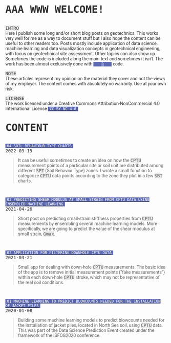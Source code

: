 <head>

<link href="https://fonts.googleapis.com/css2?family=Roboto&display=swap" rel="stylesheet">
<style>
    a {
    font-family: 'Fira Code', monospace;
    background-color: #5D69B1;
    color: #FFFFFF;
    font-size: 0.825em;
    padding: 0 5px;
}
</style>
</head>
  
<body style="color:#2F2F2F;font-family: 'Roboto', sans-serif; font-size: 14px;">

<p style="font-family:monospace;font-size:32px;font-weight:900;">AAA WWW WELCOME!</p>

<p></p>

<p><span style="font-family:monospace;background-color:#E7E7E7">INTRO</span> <br>Here I publish some long and/or short blog posts on geotechnics. This works very well for me as a way to document stuff but I also hope the content can be useful to other readers too. Posts mostly include application of data science, machine learning and data visualization concepts in geotechnical engineering, with focus on geotechnical site assessment. Other topics can also show up. Sometimes the code is included along the main text and sometimes it isn't. The work has been almost exclusively done with <a style="font-family: monospace; background-color: #5D69B1; color:#FFFFFF;padding: 0 25px;" href="https://www.r-project.org/" title = "R PROJECT WEBPAGE" target="_blank">R</a> code.</p>
  
<p><span style="font-family:monospace;background-color:#E7E7E7">NOTE</span> <br>These articles represent my opinion on the material they cover and not the views of my employer. The content comes with absolutely no warranty. Use at your own risk.</p>

<p><span style="font-family: monospace; font-weight: normal; background-color: #E7E7E7">LICENSE</span> <br>The work licensed under a Creative Commons Attribution-NonCommercial 4.0 International License <a style="color:#2F2F2F; text-transform: uppercase;" href="https://creativecommons.org/licenses/by-nc/4.0/" title="creativecommons.org" target="_blank"><span style="font-family: monospace; background-color: #5D69B1; color:#FFFFFF;">CC BY-NC 4.0</span></a></p>

<p style="font-family:monospace;font-size:32px;font-weight:900;">CONTENT</p>

<p></p>
  
<p style="font-weight: normal;"><a style="color:#2F2F2F; text-transform: uppercase;" href="https://erdirstats.github.io/04-sbt-charts.html" title="FULL ARTICLE" target="_blank"><span style="font-family: monospace; background-color: #5D69B1; color:#FFFFFF;">04 SOIL BEHAVIOUR TYPE CHARTS</span></a><br><span style="font-family: monospace; font-weight: normal; font-size: 14px;">2022-03-15</span></p> 
<blockquote style="font-style: normal;">It can be useful sometimes to create an idea on how the <span style="font-family:monospace;background-color:#E7E7E7">CPTU</span> measurement points of a particular site or soil unit are distributed among different <span style="font-family:monospace;background-color:#E7E7E7">SPT</span> (Soil Behavior Type) zones. I wrote a small function to categorize <span style="font-family:monospace;background-color:#E7E7E7">CPTU</span> data points according to the zone they plot in a few <span style="font-family:monospace;background-color:#E7E7E7">SBT</span> charts.</blockquote>

<br>

<p style="font-weight: normal;"><a style="color:#2F2F2F; text-transform: uppercase;" href="https://erdirstats.github.io/03-small-strain-stiffness.html" title="FULL ARTICLE" target="_blank"><span style="font-family: monospace; background-color: #5D69B1; color:#FFFFFF;">03 Predicting shear modulus at small strain from CPTU data using ensembled machine learning</span></a><br><span style="font-family: monospace;font-weight: normal; font-size: 14px;">2021-04-26</span></p> 
<blockquote style="font-style: normal;">Short post on predicting small-strain stiffness properties from <span style="font-family: monospace; background-color: #E7E7E7">CPTU</span> measurements by ensembling several machine learning models. More specifically, we are going to predict the value of the shear modulus at small strain, <span style="font-family:monospace;background-color:#E7E7E7">Gmax</span>.</blockquote>

<br>
  
<p style="font-weight: normal;"><a style="color:#2F2F2F; text-transform: uppercase;" href="https://erdirstats.github.io/02-cptu-downhole.html" title="FULL ARTICLE" target="_blank"><span style="font-family: monospace; background-color: #5D69B1; color:#FFFFFF;">02 APPLICATION FOR FILTERING DOWNHOLE CPTU DATA</span></a><br><span style="font-family: monospace;font-weight: normal; font-size: 14px;">2021-03-21</span></p>
<blockquote style="font-style: normal;">Small app for dealing with down-hole <span style="font-family: monospace; background-color: #E7E7E7">CPTU</span> measurements. The basic idea of the app is to remove initial measurement points (“fake measurements”) within each down-hole <span style="font-family: monospace; background-color: #E7E7E7">CPTU</span> stroke, which may not be representative of the real soil conditions.</blockquote>

<br>

<p style="font-weight: normal;"><a style="color:#2F2F2F; text-transform: uppercase;" href="https://erdirstats.github.io/01-pile-driveability-isfog.html" title="FULL ARTICLE" target="_blank"><span style="font-family: monospace; background-color: #5D69B1; color:#FFFFFF;">01 Machine learning to predict blowcounts needed for the installation of jacket piles</span></a><br><span style="font-family: monospace;font-weight: normal; font-size: 14px;">2020-01-08</span></p> 
<blockquote style="font-style: normal;">Building some machine learning models to predict blowcounts needed for the installation of jacket piles, located in North Sea soil, using <span style="font-family: monospace; background-color: #E7E7E7">CPTU</span> data. This was part of the Data Science Prediction Event created under the framework of the ISFOG2020 conference.</blockquote>

</body>
